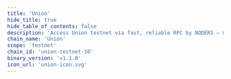 ```yaml
---
title: 'Union'
hide_title: true
hide_table_of_contents: false
description: 'Access Union testnet via fast, reliable RPC by NODERS — no limits, Omnichain-ready, and built for scalable Web3'
chain_name: 'Union'
scope: 'testnet'
chain_id: 'union-testnet-10'
binary_version: 'v1.1.0'
icon_url: 'union-icon.svg'
---
```



<ChainLayout>
  <ChainHero
    name="Union"
    iconUrl="img/union-icon.svg"
    bgColor="#ACEBFC"
    scope="testnet"
    chainId="union-testnet-10"
    nodeVersion="v1.1.0"
    token=""
    stakeUrl=""
    restakeUrl=""
    websiteUrl="https://union.build/"
    githubUrl="https://github.com/unionlabs"
    xUrl="https://x.com/union_build"
    discordUrl="https://discord.union.build/"
  />

  <ProductLinks
    appUrl=""
    appImageUrl="img/products/"
    explorerUrl=""
    explorerImageUrl="img/products/"
    faucetUrl=""
  />

  <ToolsGrid
    chainName="union"
    scope="testnet"
    showInstall={true}
    showUpgrade={true}
    showGenesis={true}
    showCli={true}
    showEndpoints={true}
    showStateSync={true}
    showSnapshot={true}
    showMonitoring={true}
    showLivePeers={true}
    showSeed={true}
    showAddressBook={true}
    showExplorersList={true}
    showPublicEndpoints={true}
    showUsefulTools={true}
    showUpgradeWatcher={false}
  />

</ChainLayout>
